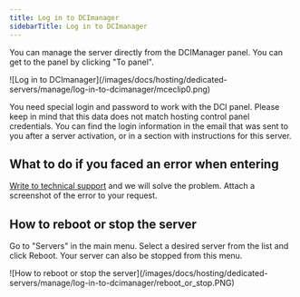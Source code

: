 ---
title: Log in to DCImanager
sidebarTitle: Log in to DCImanager
---

You can manage the server directly from the DCIManager panel. You can get to the panel by clicking "To panel".


<Frame>![Log in to DCImanager](/images/docs/hosting/dedicated-servers/manage/log-in-to-dcimanager/mceclip0.png)</Frame>



You need special login and password to work with the DCI panel. Please keep in mind that this data does not match hosting control panel credentials. You can find the login information in the email that was sent to you after a server activation, or in a section with instructions for this server.

## What to do if you faced an error when entering

[Write to technical support](/hosting/contact-our-technical-support) and we will solve the problem. Attach a screenshot of the error to your request.

## How to reboot or stop the server

Go to "Servers" in the main menu. Select a desired server from the list and click Reboot. Your server can also be stopped from this menu.


<Frame>![How to reboot or stop the server](/images/docs/hosting/dedicated-servers/manage/log-in-to-dcimanager/reboot_or_stop.PNG)</Frame>